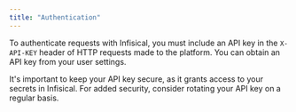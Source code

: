 ```yaml
---
title: "Authentication"
---
```


To authenticate requests with Infisical, you must include an API key in the `X-API-KEY` header of HTTP requests made to the platform. You can obtain an API key from your user settings.

<Info>
  It's important to keep your API key secure, as it grants access to your
  secrets in Infisical. For added security, consider rotating your API key on a
  regular basis.
</Info>

